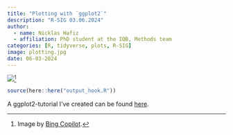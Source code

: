 ```yaml
---
title: "Plotting with `ggplot2`"
description: "R-SIG 03.06.2024"
author: 
  - name: Nicklas Hafiz
  - affiliation: PhD student at the IQB, Methods team
categories: [R, tidyverse, plots, R-SIG]
image: plotting.jpg
date: 06-03-2024
---
```


![](plotting.jpg)[^1]

[^1]: Image by [Bing Copilot](https://www.bing.com/images/create/a-scientist-moulding-a-plot-of-data-by-hand/1-66587edc1e8f43589fdc865731f162f6?id=Pw2nhqhO37f3lXFK0VoYZQ%3D%3D&view=detailv2&idpp=genimg&idpclose=1&thid=OIG2.1wR3ZVvAOQy3uyh0hWET&form=SYDBIC).

```r
source(here::here("output_hook.R"))
```

A ggplot2-tutorial I've created can be found [here](https://nickhaf.github.io/r_tutorial/qmd/plotting/plotting.html). 
